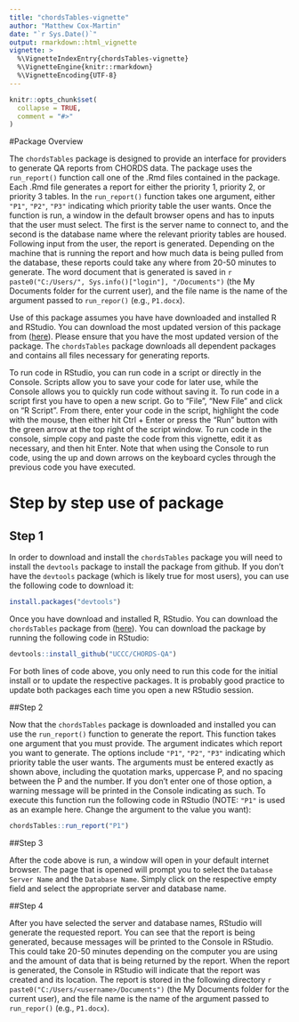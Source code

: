```yaml
---
title: "chordsTables-vignette"
author: "Matthew Cox-Martin"
date: "`r Sys.Date()`"
output: rmarkdown::html_vignette
vignette: >
  %\VignetteIndexEntry{chordsTables-vignette}
  %\VignetteEngine{knitr::rmarkdown}
  %\VignetteEncoding{UTF-8}
---
```


```r
knitr::opts_chunk$set(
  collapse = TRUE,
  comment = "#>"
)

```

#Package Overview

The `chordsTables` package is designed to provide an interface for providers to generate QA reports from CHORDS data.  The package uses the `run_report()` function call one of the .Rmd files contained in the package.  Each .Rmd file generates a report for either the priority 1, priority 2, or priority 3 tables.  In the `run_report()`  function takes one argument, either `"P1"`, `"P2"`, `"P3"` indicating which priority table the user wants.  Once the function is run, a window in the default browser opens and has to inputs that the user must select.  The first is the server name to connect to, and the second is the database name where the relevant priority tables are housed.  Following input from the user, the report is generated.  Depending on the machine that is running the report and how much data is being pulled from the database, these reports could take any where from 20-50 minutes to generate. The word document that is generated is saved in `r paste0("C:/Users/", Sys.info()["login"], "/Documents")` (the My Documents folder for the current user), and the file name is the name of the argument passed to `run_repor()` (e.g., `P1.docx`).

Use of this package assumes you have have downloaded and installed R and RStudio.  You can download the most updated version of this package from ([here](https://github.com/UCCC/CHORDS-QA)).  Please ensure that you have the most updated version of the package.  The `chordsTables` package downloads all dependent packages and contains all files necessary for generating reports.

To run code in RStudio, you can run code in a script or directly in the Console.  Scripts allow you to save your code for later use, while the Console allows you to quickly run code without saving it. To run code in a script first you have to open a new script. Go to "File", "New File" and click on "R Script".  From there, enter your code in the script, highlight the code with the mouse, then either hit Ctrl + Enter or press the "Run" button with the green arrow at the top right of the script window.  To run code in the console, simple copy and paste the code from this vignette, edit it as necessary, and then hit Enter.  Note that when using the Console to run code, using the up and down arrows on the keyboard cycles through the previous code you have executed.    

# Step by step use of package

## Step 1

In order to download and install the `chordsTables` package you will need to install the `devtools` package to install the package from github.  If you don't have the `devtools` package (which is likely true for most users), you can use the following code to download it:

```r

install.packages("devtools")

```

Once you have download and installed R, RStudio.  You can download the `chordsTables` package from ([here](https://github.com/UCCC/CHORDS-QA)). You can download the package by running the following code in RStudio:

```r

devtools::install_github("UCCC/CHORDS-QA")

```


For both lines of code above, you only need to run this code for the initial install or to update the respective packages.  It is probably good practice to update both packages each time you open a new RStudio session.

##Step 2

Now that the `chordsTables` package is downloaded and installed you can use the `run_report()` function to generate the report.  This function takes one argument that you must provide.  The argument indicates which report you want to generate.  The options include `"P1"`, `"P2"`, `"P3"` indicating which priority table the user wants.  The arguments must be entered exactly as shown above, including the quotation marks, uppercase P, and no spacing between the P and the number.  If you don't enter one of those option, a warning message will be printed in the Console indicating as such.  To execute this function run the following code in RStudio (NOTE: `"P1"` is used as an example here.  Change the argument to the value you want):

```r

chordsTables::run_report("P1")

```


##Step 3

After the code above is run, a window will open in your default internet browser.  The page that is opened will prompt you to select the `Database Server Name` and the `Database Name`.  Simply click on the respective empty field and select the appropriate server and database name.  

##Step 4

After you have selected the server and database names, RStudio will generate the requested report. You can see that the report is being generated, because messages will be printed to the Console in RStudio.  This could take 20-50 minutes depending on the computer you are using and the amount of data that is being returned by the report.  When the report is generated, the Console in RStudio will indicate that the report was created and its location.  The report is stored in the following directory `r paste0("C:/Users/<username>/Documents")` (the My Documents folder for the current user), and the file name is the name of the argument passed to `run_repor()` (e.g., `P1.docx`).
